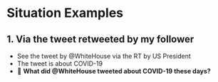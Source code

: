 <div>
  <h1>Situation Examples</h1>
  <div style={{
      fontSize: 38,
      marginTop: 40,
      width: "50%",
      margin: "auto"
    }} className="centered" >
    <h2>
      1. Via the tweet retweeted by my follower
    </h2>
    <ul style={{ marginTop: 24, width: 800 }} className="list-with-nice-margin" >
      <li>See the tweet by @WhiteHouse via the RT by US President</li>
      <li>The tweet is about COVID-19</li>
      <li style={{
        listStyleType: "none"
      }} >🤔 <b>What did @WhiteHouse tweeted about COVID-19 these days?</b></li>
    </ul>
  </div>
</div>
